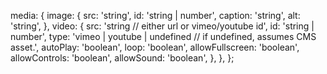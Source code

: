 
  media: {
    image: {
      src: 'string',
      id: 'string | number',
      caption: 'string',
      alt: 'string',
    },
    video: {
      src: 'string // either url or vimeo/youtube id',
      id: 'string | number',
      type: 'vimeo | youtube | undefined // if undefined, assumes CMS asset.',
      autoPlay: 'boolean',
      loop: 'boolean',
      allowFullscreen: 'boolean',
      allowControls: 'boolean',
      allowSound: 'boolean',
    },
  },
};


<Meta of={MediaStories} />

<Stack className="docs-header">
  <Title />
  <Tooltip
    anchor="bottom"
    text="Awaiting confirmation of new schema<br/> specified below. Trying out in MOF2024"
  >
    <TrafficLight YellowOn />
  </Tooltip>
</Stack>
<Subtitle>Render either image or video.</Subtitle>

<Canvas of={MediaStories.MediaImage} story={{ height: 300 }} />

<br />

## Proposed new schema;

We're currently assessing the data schema for this component going forward. It's currently aligned with Zaha's back end, but
the proposed schema is below;

<ShowJSON data={proposedSchema} collapsed={false} />

This way data is always in a predictable format. Every Media object will at the very least contain an image. And if it has
a video, the image will serve as the video's cover image. Note: we no longer need to include **isSVG** as the image component now detects this itself.

<br />

## Props

<Controls exclude={['style']} />

<br />

## Stories

### Media - Image

Images are rendered with Next's Image component and are rendered **responsive** by default. Meaning they will fill the specified container.
This comes in handy in responsive layouts and prevents content layout shift.

One thing to note, is that due to the image component being **absolute** you'll just have to ensure that <span style={{color:"pink"}}>**.media-holder**</span> is set to responsive. Generally a global utility class sets this for us.

The image component is processed by the **useImageOptimser** hook and also features a server action to fetch a blurred placeholder image.
To disable this behaviour, set the **disablePlaceholder** prop to true.

<Canvas of={MediaStories.MediaImage} sourceState="shown" exclude={['style']} />
<br />
### Media - Video

Videos are fetched and rendered with
[React-Player](https://github.com/cookpete/react-player).

There are also a bunch of buttons that can be exposed by CSS (and assigned an SVG, for example) in the <span style={{color:"pink"}}>**.video-controls**</span> class.

<Canvas
  of={MediaStories.MediaVideoInline}
  sourceState="shown"
  exclude={['style']}
  width="100%"
/>

Have also built a custom fullscreen player - that we can style ourselves and can play in iOS - as Apple blocks access to the fullscreen API.
Was previously using [screenfull.js](https://github.com/sindresorhus/screenfull.js) but it too cannot get past Apple's gates! Icons and UI in this example
have limited styling, as this will be handled project by project.

<Canvas
  of={MediaStories.MediaVideoFullscreen}
  sourceState="shown"
  exclude={['style']}
  style={{ width: '100%' }}
/>
